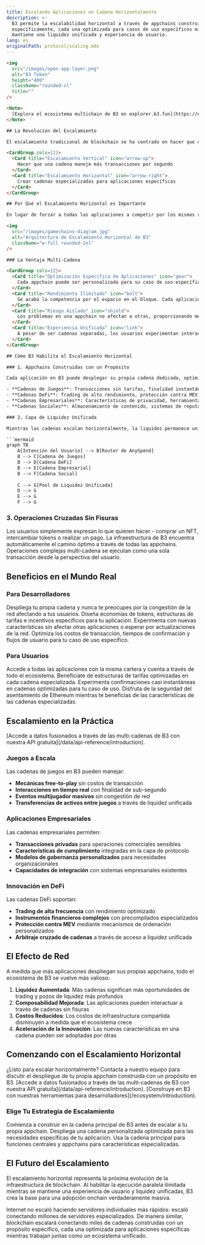 ```yaml
---
title: Escalando Aplicaciones en Cadena Horizontalmente
description: >-
  B3 permite la escalabilidad horizontal a través de appchains construidas
  específicamente, cada una optimizada para casos de uso específicos mientras
  mantiene una liquidez unificada y experiencia de usuario.
lang: es
originalPath: protocol/scaling.mdx
---
```

```html
<img
  src="/images/open-app-layer.png"
  alt="B3 Token"
  height="400"
  className="rounded-xl"
  title=""
/>

<Note>
  [Explora el ecosistema multichain de B3 en explorer.b3.fun](https://explorer.b3.fun/chains)
</Note>

## La Revolución del Escalamiento

El escalamiento tradicional de blockchain se ha centrado en hacer que cadenas individuales sean más rápidas. B3 adopta un enfoque diferente: **escalamiento horizontal** a través de appchains construidas con un propósito específico que trabajan juntas como un ecosistema unificado.

<CardGroup cols={2}>
  <Card title="Escalamiento Vertical" icon="arrow-up">
    Hacer que una cadena maneje más transacciones por segundo
  </Card>
  <Card title="Escalamiento Horizontal" icon="arrow-right">
    Crear cadenas especializadas para aplicaciones específicas
  </Card>
</CardGroup>

## Por Qué el Escalamiento Horizontal es Importante

En lugar de forzar a todas las aplicaciones a competir por los mismos recursos de blockchain, el escalamiento horizontal permite que cada app, juego o empresa tenga su propio entorno de ejecución optimizado.

<img
  src="/images/gamechains-diagram.jpg"
  alt="Arquitectura de Escalamiento Horizontal de B3"
  className="w-full rounded-2xl"
/>

### La Ventaja Multi-Cadena

<CardGroup cols={2}>
  <Card title="Optimización Específica de Aplicaciones" icon="gear">
    Cada appchain puede ser personalizada para su caso de uso específico - cadenas de juegos para jugabilidad sin tarifas, cadenas DeFi para trading de alto rendimiento.
  </Card>
  <Card title="Rendimiento Ilimitado" icon="bolt">
    Se acabó la competencia por el espacio en el bloque. Cada aplicación obtiene recursos dedicados y puede escalar independientemente.
  </Card>
  <Card title="Riesgo Aislado" icon="shield">
    Los problemas en una appchain no afectan a otras, proporcionando mejor seguridad y fiabilidad para todo el ecosistema.
  </Card>
  <Card title="Experiencia Unificada" icon="link">
    A pesar de ser cadenas separadas, los usuarios experimentan interacciones sin fisuras a través de todo el ecosistema de B3.
  </Card>
</CardGroup>

## Cómo B3 Habilita el Escalamiento Horizontal

### 1. Appchains Construidas con un Propósito

Cada aplicación en B3 puede desplegar su propia cadena dedicada, optimizada para requisitos específicos:

- **Cadenas de Juegos**: Transacciones sin tarifas, finalidad instantánea, precompilados específicos para juegos
- **Cadenas DeFi**: Trading de alto rendimiento, protección contra MEV, primitivas financieras
- **Cadenas Empresariales**: Características de privacidad, herramientas de cumplimiento, gobernanza personalizada
- **Cadenas Sociales**: Almacenamiento de contenido, sistemas de reputación, gráficos sociales

### 2. Capa de Liquidez Unificada

Mientras las cadenas escalan horizontalmente, la liquidez permanece unificada a través de [AnySpend](/protocol/liquidity):

```mermaid
graph TB
    A[Intención del Usuario] --> B[Router de AnySpend]
    B --> C[Cadena de Juegos]
    B --> D[Cadena DeFi] 
    B --> E[Cadena Empresarial]
    B --> F[Cadena Social]
    
    C --> G[Pool de Liquidez Unificada]
    D --> G
    E --> G
    F --> G
```

### 3. Operaciones Cruzadas Sin Fisuras

<Steps>
  <Step title="Expresar la Intención">
    Los usuarios simplemente expresan lo que quieren hacer - comprar un NFT, intercambiar tokens o realizar un pago.
  </Step>
  <Step title="Enrutamiento Automático">
    La infraestructura de B3 encuentra automáticamente el camino óptimo a través de todas las appchains.
  </Step>
  <Step title="Ejecución Atómica">
    Operaciones complejas multi-cadena se ejecutan como una sola transacción desde la perspectiva del usuario.
  </Step>
</Steps>

## Beneficios en el Mundo Real

### Para Desarrolladores

<CardGroup cols={2}>
  <Card title="Se Acabó la Congestión" icon="traffic-light">
    Despliega tu propia cadena y nunca te preocupes por la congestión de la red afectando a tus usuarios.
  </Card>
  <Card title="Economías Personalizadas" icon="coins">
    Diseña economías de tokens, estructuras de tarifas e incentivos específicos para tu aplicación.
  </Card>
  <Card title="Innovación Más Rápida" icon="rocket">
    Experimenta con nuevas características sin afectar otras aplicaciones o esperar por actualizaciones de la red.
  </Card>
  <Card title="Mejor UX" icon="sparkles">
    Optimiza los costos de transacción, tiempos de confirmación y flujos de usuario para tu caso de uso específico.
  </Card>
</CardGroup>

### Para Usuarios

<CardGroup cols={2}>
  <Card title="Experiencia Consistente" icon="user-check">
    Accede a todas las aplicaciones con la misma cartera y cuenta a través de todo el ecosistema.
  </Card>
  <Card title="Costos Menores" icon="coins">
    Benefíciate de estructuras de tarifas optimizadas en cada cadena especializada.
  </Card>
  <Card title="Transacciones Más Rápidas" icon="clock">
    Experimenta confirmaciones casi instantáneas en cadenas optimizadas para tu caso de uso.
  </Card>
  <Card title="Seguridad Mejorada" icon="lock">
    Disfruta de la seguridad del asentamiento de Ethereum mientras te beneficias de las características de las cadenas especializadas.
  </Card>
</CardGroup>

## Escalamiento en la Práctica

<Note>
  [Accede a datos fusionados a través de las multi-cadenas de B3 con nuestra API gratuita](/data/api-reference/introduction).
</Note>

### Juegos a Escala

Las cadenas de juegos en B3 pueden manejar:

- **Mecánicas free-to-play** sin costos de transacción
- **Interacciones en tiempo real** con finalidad de sub-segundo
- **Eventos multijugador masivos** sin congestión de red
- **Transferencias de activos entre juegos** a través de liquidez unificada

### Aplicaciones Empresariales

Las cadenas empresariales permiten:

- **Transacciones privadas** para operaciones comerciales sensibles
- **Características de cumplimiento** integradas en la capa de protocolo
- **Modelos de gobernanza personalizados** para necesidades organizacionales
- **Capacidades de integración** con sistemas empresariales existentes

### Innovación en DeFi

Las cadenas DeFi soportan:

- **Trading de alta frecuencia** con rendimiento optimizado
- **Instrumentos financieros complejos** con precompilados especializados
- **Protección contra MEV** mediante mecanismos de ordenación personalizados
- **Arbitraje cruzado de cadenas** a través de acceso a liquidez unificada

## El Efecto de Red

A medida que más aplicaciones despliegan sus propias appchains, todo el ecosistema de B3 se vuelve más valioso:

1. **Liquidez Aumentada**: Más cadenas significan más oportunidades de trading y pozos de liquidez más profundos
2. **Composabilidad Mejorada**: Las aplicaciones pueden interactuar a través de cadenas sin fisuras
3. **Costos Reducidos**: Los costos de infraestructura compartida disminuyen a medida que el ecosistema crece
4. **Aceleración de la Innovación**: Las nuevas características en una cadena pueden ser adoptadas por otras

## Comenzando con el Escalamiento Horizontal

<Card title="Despliega Tu Appchain" icon="rocket" horizontal href="https://b3builders.typeform.com/bsmntdevelopers">
  ¿Listo para escalar horizontalmente? Contacta a nuestro equipo para discutir el despliegue de tu propia appchain construida con un propósito en B3.
</Card>

<Note>
  [Accede a datos fusionados a través de las multi-cadenas de B3 con nuestra API gratuita](/data/api-reference/introduction).
</Note>

<Note>
  [Construye en B3 con nuestras herramientas para desarrolladores](/ecosystem/introduction).
</Note>

### Elige Tu Estrategia de Escalamiento

<CardGroup cols={3}>
  <Card title="Cadena B3 Compartida" icon="users">
    Comienza a construir en la cadena principal de B3 antes de escalar a tu propia appchain.
  </Card>
  <Card title="Appchain Dedicada" icon="server">
    Despliega una cadena personalizada optimizada para las necesidades específicas de tu aplicación.
  </Card>
  <Card title="Enfoque Híbrido" icon="block">
    Usa la cadena principal para funciones centrales y appchains para características especializadas.
  </Card>
</CardGroup>

## El Futuro del Escalamiento

El escalamiento horizontal representa la próxima evolución de la infraestructura de blockchain. Al habilitar la ejecución paralela ilimitada mientras se mantiene una experiencia de usuario y liquidez unificadas, B3 crea la base para una adopción onchain verdaderamente masiva.

Internet no escaló haciendo servidores individuales más rápidos: escaló conectando millones de servidores especializados. De manera similar, blockchain escalará conectando miles de cadenas construidas con un propósito específico, cada una optimizada para aplicaciones específicas mientras trabajan juntas como un ecosistema unificado.
```

